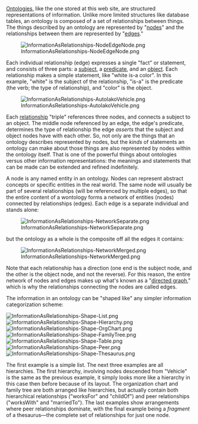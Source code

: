 <!-- Copyright (c)  2010  Glen E. Ivey
     Permission is granted to copy, distribute and/or modify this document
     under the terms of the GNU Free Documentation License, Version 1.3;
     with no Invariant Sections, no Front-Cover Texts, and no Back-Cover Texts.
     A copy of the license is in the file COPYING.DOCUMENTATION
  -->


<!-- ads: "Practical Ontology" -->
[[WmHelp:GlossaryAtoO#anchor_Ontology|Ontologies]], like the one stored at this web site, are structured representations of information.  Unlike more limited structures like database tables, an ontology is composed of a set of relationships between things.  The things described by an ontology are represented by "[[WmHelp:GlossaryAtoO#anchor_Node|nodes]]" and the relationships between them are represented by "[[WmHelp:GlossaryAtoO#anchor_Edge|edges]]."

[[File:InformationAsRelationships-NodeEdgeNode.png|center]]

Each individual relationship (edge) expresses a single "fact" or statement, and consists of three parts: a [[WmHelp:GlossaryPtoZ#anchor_Subject|subject]], a [[WmHelp:GlossaryPtoZ#anchor_Predicate|predicate]], and an [[WmHelp:GlossaryAtoO#anchor_Object|object]].  Each relationship makes a simple statement, like "white is-a color".  In this example, "white" is the subject of the relationship, "is-a" is the predicate (the verb; the type of relationship), and "color" is the object.

[[File:InformationAsRelationships-AutoIakoVehicle.png|center]]

Each [[WmHelp:GlossaryPtoZ#anchor_Relationship|relationship]] "triple" references three nodes, and connects a subject to an object.  The middle node referenced by an edge, the edge's predicate, determines the type of relationship the edge ''asserts'' that the subject and object nodes have with each other.  So, not only are the things that an ontology describes represented by nodes, but the ''kinds'' of statements an ontology can make about those things are also represented by nodes within the ontology itself.  That is one of the powerful things about ontologies versus other information representations:  the meanings and statements that can be made can be extended and refined indefinitely.

A node is any named entity in an ontology.  Nodes can represent abstract concepts or specific entities in the real world.  The same node will usually be part of several relationships (will be referenced by multiple edges), so that the entire content of a wontology forms a network of entities (nodes) connected by relationships (edges).  Each edge is a separate individual and stands alone:

[[File:InformationAsRelationships-NetworkSeparate.png|center]]

but the ontology as a whole is the composite off all the edges it contains:

[[File:InformationAsRelationships-NetworkMerged.png|center]]

Note that each relationship has a direction (one end is the subject node, and the other is the object node, and not the reverse).  For this reason, the entire network of nodes and edges makes up what's known as a "[http://en.wikipedia.org/wiki/Directed_graph directed graph]," which is why the relationships connecting the nodes are called edges.

The information in an ontology can be "shaped like" any simpler information categorization scheme:

[[File:InformationAsRelationships-Shape-List.png]]
[[File:InformationAsRelationships-Shape-Hierarchy.png]]
[[File:InformationAsRelationships-Shape-OrgChart.png]]
[[File:InformationAsRelationships-Shape-FamilyTree.png]]
[[File:InformationAsRelationships-Shape-Table.png]]
[[File:InformationAsRelationships-Shape-Peer.png]]
[[File:InformationAsRelationships-Shape-Thesaurus.png]]

The first example is a simple list.  The next three examples are all hierarchies.  The first hierarchy, involving nodes descended from "Vehicle" is the same as the previous example, it simply looks more like a hierarchy in this case then before because of its layout.  The organization chart and family tree are both arranged like hierarchies, but actually contain both hierarchical relationships ("worksFor" and "childOf") and peer relationships ("worksWith" and "marriedTo").  The last examples show arrangements where peer relationships dominate, with the final example being a ''fragment'' of a thesaurus&mdash;the complete set of relationships for just one node.
